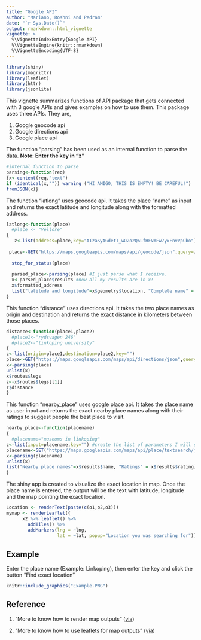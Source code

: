 ```yaml
---
title: "Google API"
author: "Mariano, Roshni and Pedram"
date: "`r Sys.Date()`"
output: rmarkdown::html_vignette
vignette: >
  %\VignetteIndexEntry{Google API}
  %\VignetteEngine{knitr::rmarkdown}
  %\VignetteEncoding{UTF-8}
---
```


```r
library(shiny)
library(magrittr)
library(leaflet)
library(httr)
library(jsonlite)
```

This vignette summarizes functions of API package that gets connected with 3 google APIs and gives examples on how to use them.
This package uses three APIs. They are,

1. Google geocode api
2. Google directions api
3. Google place api

The function "parsing" has been used as an internal function to parse the data.
**Note: Enter the key in "z" **

```r
#internal function to parse
parsing<-function(req)
{x<-content(req,"text")
if (identical(x,"")) warning ("HI AMIGO, THIS IS EMPTY! BE CAREFUL!")
fromJSON(x)}
```

The function "latlong" uses geocode api. It takes the place "name" as input and returns the exact latitude and longitude along with the formatted address.

```r
latlong<-function(place)
  #place <- "Vellore"
{
   z<-list(address=place,key="AIzaSyAGdetT_wO2o2Q6LfHFVmEw7yxFnvVpCbo") #create the list of parameters I will send to google.
  
 place<-GET("https://maps.googleapis.com/maps/api/geocode/json",query=z) #this is the actual API connection.
  
  stop_for_status(place)
  
  parsed_place<-parsing(place) #I just parse what I receive.
  x<-parsed_place$results #now all my results are in x!
  x$formatted_address
  list("latitude and longitude"=x$geometry$location, "Complete name" = x$formatted_address)
}
```

This function "distance" uses directions api. It takes the two place names as origin and destination and returns the exact distance in kilometers between those places.

```r
distance<-function(place1,place2)
  #place1<-"rydsvagen 246"
  #place2<-"linkoping university"
{
z<-list(origin=place1,destination=place2,key="")
place<-GET("https://maps.googleapis.com/maps/api/directions/json",query=z) #this is the actual API connection.
x<-parsing(place)
unlist(x)
x$routes$legs
z<-x$routes$legs[[1]]
z$distance
}
```

This function "nearby_place" uses google place api. It takes the place name as user input and returns the exact nearby place names along with their ratings to suggest people the best place to visit.

```r
nearby_place<-function(placename)
{
  #placename="museums in linkoping"
z<-list(input=placename,key="") #create the list of parameters I will send to google.
placename<-GET("https://maps.googleapis.com/maps/api/place/textsearch/json?",query=z) #this is the actual API connection.
x<-parsing(placename)
unlist(x)
list("Nearby place names"=x$results$name, "Ratings" = x$results$rating)
}
```

The shiny app is created to visualize the exact location in map. Once the place name is entered, the output will be the text with latitude, longitude and the map pointing the exact location.


```r

Location <- renderText(paste(c(o1,o2,o3)))
mymap <- renderLeaflet({
      x2 %>% leaflet() %>%
        addTiles() %>%
        addMarkers(lng = ~lng,
                   lat = ~lat, popup="Location you was searching for")})
```

## Example

Enter the place name (Example: Linkoping), then enter the key and click the button "Find exact location"

```r
knitr::include_graphics("Example.PNG")
```

## Reference

1. "More to know how to render map outputs"
([via](https://shiny.rstudio.com/tutorial/written-tutorial/lesson5/))

2. "More to know how to use leaflets for map outputs"
([via](https://leafletjs.com/reference-1.3.4.html#map-example))